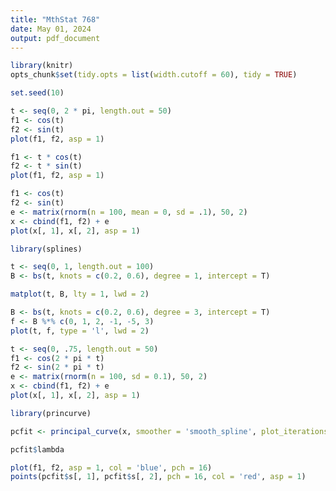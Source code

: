 ```yaml
---
title: "MthStat 768"
date: May 01, 2024
output: pdf_document
---
```


```r
library(knitr)
opts_chunk$set(tidy.opts = list(width.cutoff = 60), tidy = TRUE)
```

```r
set.seed(10)
```
```r
t <- seq(0, 2 * pi, length.out = 50)
f1 <- cos(t)
f2 <- sin(t)
plot(f1, f2, asp = 1)
```

```r
f1 <- t * cos(t)
f2 <- t * sin(t)
plot(f1, f2, asp = 1)
```

```r
f1 <- cos(t)
f2 <- sin(t)
e <- matrix(rnorm(n = 100, mean = 0, sd = .1), 50, 2)
x <- cbind(f1, f2) + e
plot(x[, 1], x[, 2], asp = 1)
```

```r
library(splines)
```
```r
t <- seq(0, 1, length.out = 100)
B <- bs(t, knots = c(0.2, 0.6), degree = 1, intercept = T)
```
```r
matplot(t, B, lty = 1, lwd = 2)
```

```r
B <- bs(t, knots = c(0.2, 0.6), degree = 3, intercept = T)
f <- B %*% c(0, 1, 2, -1, -5, 3)
plot(t, f, type = 'l', lwd = 2)
```

```r
t <- seq(0, .75, length.out = 50)
f1 <- cos(2 * pi * t)
f2 <- sin(2 * pi * t)
e <- matrix(rnorm(n = 100, sd = 0.1), 50, 2)
x <- cbind(f1, f2) + e
plot(x[, 1], x[, 2], asp = 1)
```

```r
library(princurve)
```

```r
pcfit <- principal_curve(x, smoother = 'smooth_spline', plot_iterations = T)
```

```r
pcfit$lambda
```

```r
plot(f1, f2, asp = 1, col = 'blue', pch = 16)
points(pcfit$s[, 1], pcfit$s[, 2], pch = 16, col = 'red', asp = 1)
```
